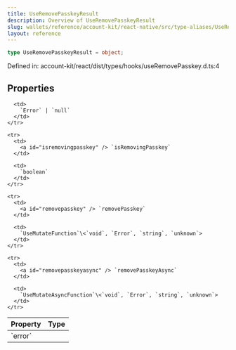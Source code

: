```yaml
---
title: UseRemovePasskeyResult
description: Overview of UseRemovePasskeyResult
slug: wallets/reference/account-kit/react-native/src/type-aliases/UseRemovePasskeyResult
layout: reference
---
```


```ts
type UseRemovePasskeyResult = object;
```

Defined in: account-kit/react/dist/types/hooks/useRemovePasskey.d.ts:4

## Properties

<table>
  <thead>
    <tr>
      <th align="left">Property</th>
      <th align="left">Type</th>
    </tr>
  </thead>

  <tbody>
    <tr>
      <td>
        <a id="error" /> `error`
      </td>

      <td>
        `Error` | `null`
      </td>
    </tr>

    <tr>
      <td>
        <a id="isremovingpasskey" /> `isRemovingPasskey`
      </td>

      <td>
        `boolean`
      </td>
    </tr>

    <tr>
      <td>
        <a id="removepasskey" /> `removePasskey`
      </td>

      <td>
        `UseMutateFunction`\<`void`, `Error`, `string`, `unknown`>
      </td>
    </tr>

    <tr>
      <td>
        <a id="removepasskeyasync" /> `removePasskeyAsync`
      </td>

      <td>
        `UseMutateAsyncFunction`\<`void`, `Error`, `string`, `unknown`>
      </td>
    </tr>

  </tbody>
</table>
